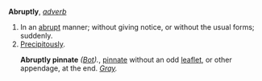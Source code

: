 '''Abruptly''', ''[[adverb (part of speech)|adverb]]''

<ol>
<li>In an [[abrupt]] manner; without giving notice, or without the usual forms; suddenly.

<li> [[Precipitously]].

'''Abruptly pinnate''' ''([[Bot (subject)|Bot]]).'', [[pinnate]] without an odd [[leaflet]], or other appendage, at the end. ''[[Gray (source)|Gray]].''
</ol>